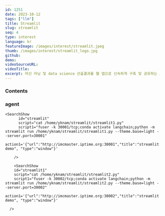 ```yaml
---
id: 1251
date: 2023-10-12
tags: ["llm"]
title: Streamlit
slug: streamlit
seq: 4
type: interest
language: kr
featureImage: /images/interest/streamlit.jpeg
thumb: /images/interest/streamlit_logo.jpg
github:
demo:
videoSourceURL:
videoTitle:
excerpt: 머신 러닝 및 data science 산출결과를 웹 앱으로 신속하게 구축 및 공유하는 오픈소스 프레임워크입니다.
---
```


### Contents

### agent

    <SearchShow
          id="streamlit"
          script="cat /home/yknam/streamlit/streamlit1.py"
          script1="fuser -k 30001/tcp;conda activate langchain;python -m streamlit run /home/yknam/streamlit/streamlit1.py --theme.base=light --server.port=30001"
          action1='{"url":"http://imcmaster.iptime.org:30001","title":"streamlit demo", "type":"window"}'

        />

        <SearchShow
        id="streamlit1"
        script="cat /home/yknam/streamlit/streamlit2.py"
        script1="fuser -k 30002/tcp;conda activate langchain;python -m streamlit run /home/yknam/streamlit/streamlit2.py --theme.base=light --server.port=30002"
        action1='{"url":"http://imcmaster.iptime.org:30002","title":"streamlit demo", "type":"window"}'

      />
